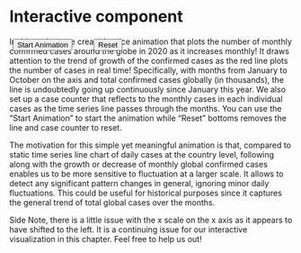 # Interactive component

<script src="https://d3js.org/d3.v6.min.js"></script>

<button id="start" style="position: absolute; margin-left: 6px; margin-top: 4px;">Start Animation</button>
<button id="reset" style="position: absolute; margin-left: 150px; margin-top: 4px">Reset</button>

<div id="plot"></div>

<script src="scripts/draw_total_cases.js"></script>

In this project, we created a nice animation that plots the number of monthly confirmed cases around the globe in 2020 as it increases monthly! It draws attention to the trend of growth of the confirmed cases as the red line plots the number of cases in real time! Specifically, with months from January to October on the axis and total confirmed cases globally (in thousands), the line is undoubtedly going up continuously since January this year. We also set up a case counter that reflects to the monthly cases in each individual cases as the time series line passes through the months. You can use the "Start Animation" to start the animation while "Reset" bottoms removes the line and case counter to reset. 

The motivation for this simple yet meaningful animation is that, compared to static time series line chart of daily cases at the country level, following along with the growth or decrease of monthly global confirmed cases enables us to be more sensitive to fluctuation at a larger scale. It allows to detect any significant pattern changes in general, ignoring minor daily fluctuations. This could be useful for historical purposes since it captures the general trend of total global cases over the months.

Side Note, there is a little issue with the x scale on the x axis as it appears to have shifted to the left. It is a continuing issue for our interactive visualization in this chapter. Feel free to help us out! 